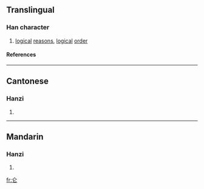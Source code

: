 {{see|侖}}

==Translingual==
===Han character===
{{Han char|rad=人|as=02|sn=4|four=|canj=人心 (OP), XX人心 (XXOP)}}
# [[logical]] [[reason]]s, [[logical]] [[order]]
====References====
{{Han ref|kx=0092.051|hdz=10105.040|uh=4ED1|ud=20177}}
----
==Cantonese==
===Hanzi===
{{yue-hanzi|jyut=|y=leun4}}
# {{defn|Cantonese}}
----
==Mandarin==
===Hanzi===
{{cmn-hanzi|tra=侖|pin=[[lún]] (lun2)|wg=lun<sup>2</sup>}}
# {{defn|Mandarin}}




[[fr:仑]]